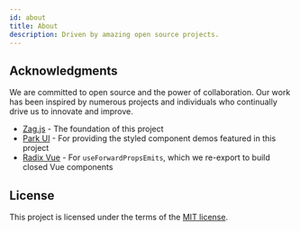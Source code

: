 ```yaml
---
id: about
title: About
description: Driven by amazing open source projects.
---
```


## Acknowledgments

We are committed to open source and the power of collaboration. Our work has been inspired by numerous projects and
individuals who continually drive us to innovate and improve.

- [Zag.js](https://zagjs.com/) - The foundation of this project
- [Park UI](https://park-ui.com) - For providing the styled component demos featured in this project
- [Radix Vue](https://www.radix-vue.com/) - For `useForwardPropsEmits`, which we re-export to build closed Vue
  components

## License

This project is licensed under the terms of the [MIT license](https://github.com/chakra-ui/ark/blob/main/LICENSE).
